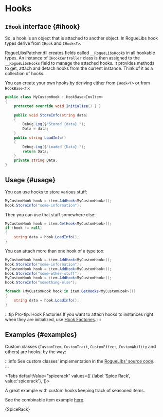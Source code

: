 # Hooks


## `IHook` interface {#ihook}

So, a hook is an object that is attached to another object. In RogueLibs hook types derive from `IHook` and `IHook<T>`.

RogueLibsPatcher.dll creates fields called `__RogueLibsHooks` in all hookable types. An instance of `IHookController` class is then assigned to the `__RogueLibsHooks` field to manage the attached hooks. It provides methods to get, attach and detach hooks from the current instance. Think of it as a collection of hooks.

You can create your own hooks by deriving either from `IHook<T>` or from `HookBase<T>`:

```csharp title="MyCustomHook.cs"
public class MyCustomHook : HookBase<InvItem>
{
    protected override void Initialize() { }
    
    public void StoreInfo(string data)
    {
        Debug.Log($"Stored {data}.");
        Data = data;
    }
    public string LoadInfo()
    {
        Debug.Log($"Loaded {Data}.");
        return Data;
    }
    private string Data;
}
```

## Usage {#usage}

You can use hooks to store various stuff:

```csharp
MyCustomHook hook = item.AddHook<MyCustomHook>();
hook.StoreInfo("some-information");
```

Then you can use that stuff somewhere else:

```csharp
MyCustomHook hook = item.GetHook<MyCustomHook>();
if (hook != null)
{
    string data = hook.LoadInfo();
}
```

You can attach more than one hook of a type too:

```csharp
MyCustomHook hook = item.AddHook<MyCustomHook>();
hook.StoreInfo("some-information");
MyCustomHook hook = item.AddHook<MyCustomHook>();
hook.StoreInfo("some-other-stuff");
MyCustomHook hook = item.AddHook<MyCustomHook>();
hook.StoreInfo("something-else");
```

```csharp
foreach (MyCustomHook hook in item.GetHooks<MyCustomHook>())
{
    string data = hook.LoadInfo();
}
```

:::tip Pro-tip: Hook Factories
If you want to attach hooks to instances right when they are initialized, use [Hook Factories](./hook-factories).
:::

## Examples {#examples}

Custom classes (`CustomItem`, `CustomTrait`, `CustomEffect`, `CustomAbility` and others) are hooks, by the way:

:::info
See custom classes' implementation in the [RogueLibs' source code](https://github.com/Abbysssal/RogueLibs/tree/main/RogueLibsCore/Hooks).
:::



<Tabs
    defaultValue="spicerack"
    values={[
        {label:'Spice Rack', value:'spicerack'},
    ]}>
<TabItem value="spicerack">

A great example with custom hooks keeping track of seasoned items.

See the combinable item example [here](../items/combinable-items#examples).

<CodeSnippet>{SpiceRack}</CodeSnippet>

</TabItem>
</Tabs>